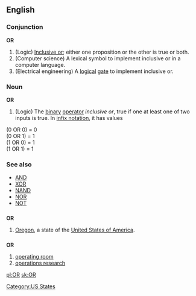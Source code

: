 {{see|or|ór}}
{{wikipedia}}
==English==

===Conjunction===
'''OR'''

# (Logic) [[Inclusive or]]; either one proposition or the other is true or both.
# (Computer science) A lexical symbol to implement inclusive or in a computer language.
# (Electrical engineering) A [[logical]] [[gate]] to implement inclusive or.

===Noun===
'''OR'''

# (Logic) The [[binary]] [[operator]] ''inclusive or'', true if one at least one of two inputs is true. In [[infix notation]], it has values

(0 OR 0) = 0<br>
(0 OR 1) = 1<br>
(1 OR 0) = 1<br>
(1 OR 1) = 1<br>

===See also===
*[[AND#Noun|AND]]
*[[XOR#Noun|XOR]]
*[[NAND#Noun|NAND]]
*[[NOR#Noun|NOR]]
*[[NOT#Noun|NOT]]

==={{Abbreviation}}===
'''OR'''

# [[Oregon]], a state of the [[United States of America]].

==={{initialism}}===
'''OR'''

# [[operating room]]
# [[operations research]]

[[Category:US States]]

[[pl:OR]]
[[sk:OR]]